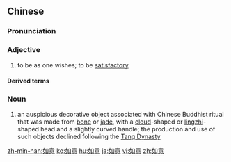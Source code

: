 ==Chinese==
{{zh-forms|lit=according to [one's] wishes}}

===Pronunciation===
{{zh-pron
|m=rúyì
|c=jyu4 ji3
|h=pfs=yì-yi
|mn=kh:jû-ì/qz,tp,xm:lû-ì/twvk,zz:jî-ì/qz:lîr-ì
|cat=v
}}

===Adjective===
{{zh-adj}}

# to be as one wishes; to be [[satisfactory]]

====Derived terms====
{{zh-der|不如意事，十常八九|如意算盤|如意套|萬事如意}}

===Noun===
{{zh-noun}}

# an auspicious decorative object associated with Chinese Buddhist ritual that was made from [[bone]] or [[jade]], with a [[cloud]]-shaped or [[lingzhi]]-shaped head and a slightly curved handle; the production and use of such objects declined following the [[Tang Dynasty]]

{{zh-cat|Advanced}}

[[zh-min-nan:如意]]
[[ko:如意]]
[[hu:如意]]
[[ja:如意]]
[[vi:如意]]
[[zh:如意]]